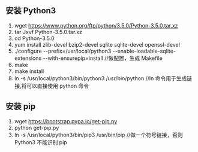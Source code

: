 == 安装 Python3 ==
# wget  https://www.python.org/ftp/python/3.5.0/Python-3.5.0.tar.xz
# tar Jxvf Python-3.5.0.tar.xz
# cd Python-3.5.0
# yum install zlib-devel bzip2-devel sqlite sqlite-devel openssl-devel
# ./configure --prefix=/usr/local/python3 --enable-loadable-sqlite-extensions  --with-ensurepip=install //做配置，生成 Makefile
# make
# make install
# ln -s /usr/local/python3/bin/python3 /usr/bin/python //ln 命令用于生成链接,将可以直接使用 python 命令
== 安装 pip ==
# wget https://bootstrap.pypa.io/get-pip.py
# python get-pip.py
# ln -s /usr/local/python3/bin/pip3 /usr/bin/pip //做一个符号链接，否则 Python3 不能识别 pip
